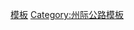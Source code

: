 {{Navbox
|state=autocollapse
|image=[[Image:I-81.svg|40px]]
|name=81号州际公路及其辅助线
|title=[[81号州际公路|<font color=white>81号州际公路</font>]]<font color=white>及其</font>[[美國州際公路輔助線列表|<font color=white>辅助线</font>]]
|titlestyle= background:#006A4D; color:white;
|listclass=hlist
|list1=*'''[[81号州际公路田纳西州段|田纳西州段]]'''
**[[26号州际公路|181]]<sup>1</sup>
*'''[[81号州际公路弗吉尼亚州段|弗吉尼亚州段]]'''
**[[381号州际公路|381]]
**[[581号州际公路|581]]
*'''[[81号州际公路西弗吉尼亚州段|西弗吉尼亚州段]]'''
*'''[[81号州际公路马里兰州段|马里兰州段]]'''
*'''[[81号州际公路宾夕法尼亚州段|宾夕法尼亚州段]]'''
*'''[[81号州际公路纽约州段|纽约州段]]'''
**[[481号州际公路|281]]<sup>1</sup>
**[[481号州际公路|481]]
**[[781号州际公路|781]]
|list2=*<sup>1</sup>曾经
}}
<noinclude>
[[Category:81号州际公路|模板]]
[[Category:州际公路模板]]
</noinclude>